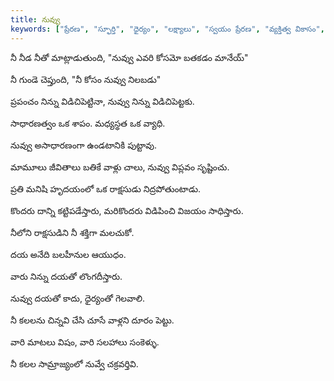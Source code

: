 ```yaml
---
title: నువ్వు
keywords: ["ప్రేరణ", "స్ఫూర్తి", "ధైర్యం", "లక్ష్యాలు", "స్వయం ప్రేరణ", "వ్యక్తిత్వ వికాసం", "నైపుణ్యాభివృద్ధి", "ఆత్మవిశ్వాసం", "విజయం"]
---
```


నీ నీడ నీతో మాట్లాడుతుంది, "నువ్వు ఎవరి కోసమో బతకడం మానేయ్"

నీ గుండె చెప్తుంది, "నీ కోసం నువ్వు నిలబడు"

ప్రపంచం నిన్ను విడిచిపెట్టినా, నువ్వు నిన్ను విడిచిపెట్టకు.

సాధారణత్వం ఒక శాపం. మధ్యస్థత ఒక వ్యాధి.

నువ్వు అసాధారణంగా ఉండటానికి పుట్టావు.

మామూలు జీవితాలు బతికే వాళ్లు చాలు, నువ్వు విప్లవం సృష్టించు.

ప్రతి మనిషి హృదయంలో ఒక రాక్షసుడు నిద్రపోతుంటాడు.

కొందరు దాన్ని కట్టిపడేస్తారు, మరికొందరు విడిపించి విజయం సాధిస్తారు.

నీలోని రాక్షసుడిని నీ శక్తిగా మలచుకో.

దయ అనేది బలహీనుల ఆయుధం.

వారు నిన్ను దయతో లొంగదీస్తారు.

నువ్వు దయతో కాదు, ధైర్యంతో గెలవాలి.

నీ కలలను చిన్నవి చేసి చూసే వాళ్లని దూరం పెట్టు.

వారి మాటలు విషం, వారి సలహాలు సంకెళ్ళు.

నీ కలల సామ్రాజ్యంలో నువ్వే చక్రవర్తివి.

